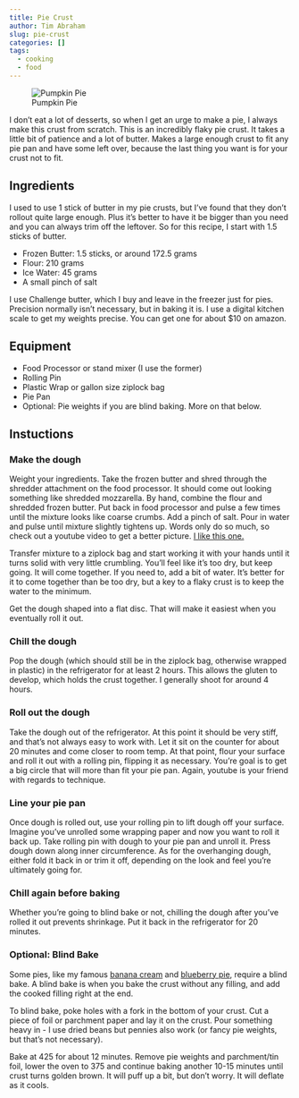 ```yaml
---
title: Pie Crust
author: Tim Abraham
slug: pie-crust
categories: []
tags:
  - cooking
  - food
---
```


![Pumpkin Pie](img/pump_pie.png)

I don't eat a lot of desserts, so when I get an urge to make a pie, I always make this crust from scratch. This is an incredibly flaky pie crust. It takes a little bit of patience and a lot of butter. Makes a large enough crust to fit any pie pan and have some left over, because the last thing you want is for your crust not to fit.

## Ingredients

I used to use 1 stick of butter in my pie crusts, but I've found that they don't rollout quite large enough. Plus it's better to have it be bigger than you need and you can always trim off the leftover. So for this recipe, I start with 1.5 sticks of butter.

* Frozen Butter: 1.5 sticks, or around 172.5 grams
* Flour: 210 grams
* Ice Water: 45 grams
* A small pinch of salt

I use Challenge butter, which I buy and leave in the freezer just for pies. Precision normally isn't necessary, but in baking it is. I use a digital kitchen scale to get my weights precise. You can get one for about $10 on amazon.

## Equipment

* Food Processor or stand mixer (I use the former)
* Rolling Pin
* Plastic Wrap or gallon size ziplock bag
* Pie Pan
* Optional: Pie weights if you are blind baking. More on that below.

## Instuctions

### Make the dough

Weight your ingredients. Take the frozen butter and shred through the shredder attachment on the food processor. It should come out looking something like shredded mozzarella. By hand, combine the flour and shredded frozen butter. Put back in food processor and pulse a few times until the mixture looks like coarse crumbs. Add a pinch of salt. Pour in water and pulse until mixture slightly tightens up. Words only do so much, so check out a youtube video to get a better picture. [I like this one.](https://www.youtube.com/watch?v=qO-NJVJlq0c&t)

Transfer mixture to a ziplock bag and start working it with your hands until it turns solid with very little crumbling. You'll feel like it's too dry, but keep going. It will come together. If you need to, add a bit of water. It's better for it to come together than be too dry, but a key to a flaky crust is to keep the water to the minimum.

Get the dough shaped into a flat disc. That will make it easiest when you eventually roll it out.

### Chill the dough

Pop the dough (which should still be in the ziplock bag, otherwise wrapped in plastic) in the refrigerator for at least 2 hours. This allows the gluten to develop, which holds the crust together. I generally shoot for around 4 hours. 

### Roll out the dough

Take the dough out of the refrigerator. At this point it should be very stiff, and that's not always easy to work with. Let it sit on the counter for about 20 minutes and come closer to room temp. At that point, flour your surface and roll it out with a rolling pin, flipping it as necessary. You're goal is to get a big circle that will more than fit your pie pan. Again, youtube is your friend with regards to technique. 

### Line your pie pan

Once dough is rolled out, use your rolling pin to lift dough off your surface. Imagine you've unrolled some wrapping paper and now you want to roll it back up. Take rolling pin with dough to your pie pan and unroll it. Press dough down along inner circumference. As for the overhanging dough, either fold it back in or trim it off, depending on the look and feel you're ultimately going for. 

### Chill again before baking

Whether you're going to blind bake or not, chilling the dough after you've rolled it out prevents shrinkage. Put it back in the refrigerator for 20 minutes. 

### Optional: Blind Bake

Some pies, like my famous [banana cream](cook/banana-cream-pie) and [blueberry pie](cook/blueberry-pie), require a blind bake. A blind bake is when you bake the crust without any filling, and add the cooked filling right at the end.

To blind bake, poke holes with a fork in the bottom of your crust. Cut a piece of foil or parchment paper and lay it on the crust. Pour something heavy in - I use dried beans but pennies also work (or fancy pie weights, but that's not necessary).

Bake at 425 for about 12 minutes. Remove pie weights and parchment/tin foil, lower the oven to 375 and continue baking another 10-15 minutes until crust turns golden brown. It will puff up a bit, but don't worry. It will deflate as it cools.
